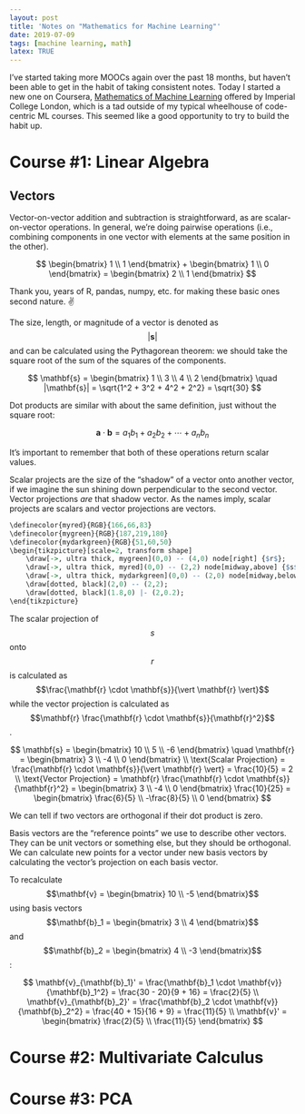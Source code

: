 ```yaml
---
layout: post
title: 'Notes on "Mathematics for Machine Learning"'
date: 2019-07-09
tags: [machine learning, math]
latex: TRUE
---
```


I've started taking more MOOCs again over the past 18 months, but haven't been able to get in the habit of taking consistent notes. Today I started a new one on Coursera, [Mathematics of Machine Learning](https://www.coursera.org/specializations/mathematics-machine-learning) offered by Imperial College London, which is a tad outside of my typical wheelhouse of code-centric ML courses. This seemed like a good opportunity to try to build the habit up.

# Course #1: Linear Algebra

## Vectors

Vector-on-vector addition and subtraction is straightforward, as are scalar-on-vector operations. In general, we're doing pairwise operations (i.e., combining components in one vector with elements at the same position in the other).

$$
\begin{bmatrix} 1 \\ 1 \end{bmatrix} + \begin{bmatrix} 1 \\ 0 \end{bmatrix} = \begin{bmatrix} 2 \\ 1 \end{bmatrix}
$$

Thank you, years of R, pandas, numpy, etc. for making these basic ones second nature. ✌

The size, length, or magnitude of a vector is denoted as $$\vert \mathbf{s} \vert$$ and can be calculated using the Pythagorean theorem: we should take the square root of the sum of the squares of the components.

$$
\mathbf{s} = \begin{bmatrix} 1 \\ 3 \\ 4 \\ 2 \end{bmatrix} \quad
|\mathbf{s}| = \sqrt{1^2 + 3^2 + 4^2 + 2^2} = \sqrt{30}
$$

Dot products are similar with about the same definition, just without the square root:

$$
\mathbf{a} \cdot \mathbf{b} = a_1 b_1 + a_2 b_2 + \cdots + a_n b_n
$$

It's important to remember that both of these operations return scalar values.

Scalar projects are the size of the "shadow" of a vector onto another vector, if we imagine the sun shining down perpendicular to the second vector. Vector projections _are_ that shadow vector. As the names imply, scalar projects are scalars and vector projections are vectors.

```r
\definecolor{myred}{RGB}{166,66,83}
\definecolor{mygreen}{RGB}{187,219,180}
\definecolor{mydarkgreen}{RGB}{51,60,50}
\begin{tikzpicture}[scale=2, transform shape]
    \draw[->, ultra thick, mygreen](0,0) -- (4,0) node[right] {$r$};
    \draw[->, ultra thick, myred](0,0) -- (2,2) node[midway,above] {$s$};
    \draw[->, ultra thick, mydarkgreen](0,0) -- (2,0) node[midway,below] {$s_1$};
    \draw[dotted, black](2,0) -- (2,2);
    \draw[dotted, black](1.8,0) |- (2,0.2);
\end{tikzpicture}
```

The scalar projection of $$s$$ onto $$r$$ is calculated as $$\frac{\mathbf{r} \cdot \mathbf{s}}{\vert \mathbf{r} \vert}$$ while the vector projection is calculated as $$\mathbf{r} \frac{\mathbf{r} \cdot \mathbf{s}}{\mathbf{r}^2}$$.

$$
\mathbf{s} = \begin{bmatrix} 10 \\ 5 \\ -6 \end{bmatrix} \quad
\mathbf{r} = \begin{bmatrix} 3 \\ -4 \\ 0 \end{bmatrix} \\
\text{Scalar Projection} = \frac{\mathbf{r} \cdot \mathbf{s}}{\vert \mathbf{r} \vert} = \frac{10}{5} = 2 \\
\text{Vector Projection} = \mathbf{r} \frac{\mathbf{r} \cdot \mathbf{s}}{\mathbf{r}^2} = \begin{bmatrix} 3 \\ -4 \\ 0 \end{bmatrix} \frac{10}{25} = \begin{bmatrix} \frac{6}{5} \\ -\frac{8}{5} \\ 0 \end{bmatrix}
$$

We can tell if two vectors are orthogonal if their dot product is zero.

Basis vectors are the "reference points" we use to describe other vectors. They can be unit vectors or something else, but they should be orthogonal. We can calculate new points for a vector under new basis vectors by calculating the vector's projection on each basis vector.

To recalculate $$\mathbf{v} = \begin{bmatrix} 10 \\ -5 \end{bmatrix}$$ using basis vectors $$\mathbf{b}_1 = \begin{bmatrix} 3 \\ 4 \end{bmatrix}$$ and $$\mathbf{b}_2 = \begin{bmatrix} 4 \\ -3 \end{bmatrix}$$:

$$
\mathbf{v}_{\mathbf{b}_1}' = \frac{\mathbf{b}_1 \cdot \mathbf{v}}{\mathbf{b}_1^2} = \frac{30 - 20}{9 + 16} = \frac{2}{5} \\
\mathbf{v}_{\mathbf{b}_2}' = \frac{\mathbf{b}_2 \cdot \mathbf{v}}{\mathbf{b}_2^2} = \frac{40 + 15}{16 + 9} = \frac{11}{5} \\
\mathbf{v}' = \begin{bmatrix} \frac{2}{5} \\ \frac{11}{5} \end{bmatrix}
$$

# Course #2: Multivariate Calculus

# Course #3: PCA

